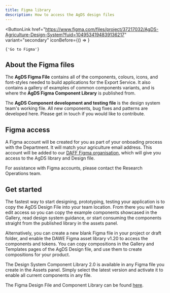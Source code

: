 ```yaml
---
title: Figma library
description: How to access the AgDS design files
---
```


<ButtonLink
	href="https://www.figma.com/files/project/37217032/AgDS-Agriculture-Design-System?fuid=1049534194839136217"
	variant="secondary"
	iconBefore={() => <FigmaLogo />}
>
	{'Go to Figma'}
</ButtonLink>

## About the Figma files

The **AgDS Figma File** contains all of the components, colours, icons, and font-styles needed to build applications for the Export Service. It also contains a gallery of examples of common components variants, and is where the **AgDS Figma Component Library** is published from.

The **AgDS Component development and testing file** is the design system team's working file. All new components, bug fixes and patterns are developed here. Please get in touch if you would like to contribute.

## Figma access

A Figma account will be created for you as part of your onboading process with the Department. It will match your agriculture email address. This account will be added to our [DAFF Figma organisation](https://www.figma.com/files/team/987658210083094931), which will give you access to the AgDS library and Design file.

For assistance with Figma accounts, please contact the Research Operations team.

## Get started

The fastest way to start designing, prototyping, testing your application is to copy the AgDS Design File into your team location. From there you will have edit access so you can copy the example components showcased in the Gallery, read design system guidance, or start consuming the components straight from the published library in the assets panel.

Alternatively, you can create a new blank Figma file in your project or draft folder, and enable the DAWE Figma asset library v1.20 to access the components and tokens. You can copy compositions in the Gallery and Templates pages of the AgDS Design file, and use them to create compositions for your product.

The Design System Component Library 2.0 is available in any Figma file you create in the Assets panel. Simply select the latest version and activate it to enable all current components in any file.

The Figma Design File and Component Library can be found [here](https://www.figma.com/files/project/37217032/AgDS-Agriculture-Design-System?fuid=1049534194839136217).
